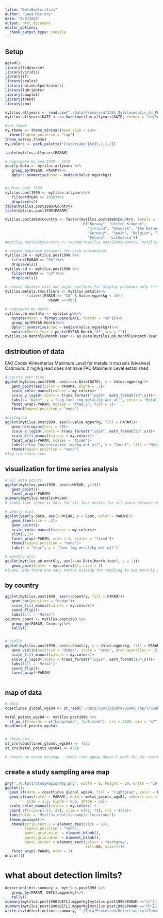 ```yaml
---
title: "DataExploration"
author: "Sena McCrory"
date: "4/9/2020"
output: html_document
editor_options: 
  chunk_output_type: console
---
```


## Setup
```r
getwd()
library(tidyverse)
library(viridis)
library(sf)
library(scales)
library(nationalparkcolors)
library(lubridate)
library(cowplot)
library(trend)
library(zoo)

mytilus.allyears <- read.csv("./Data/Processed/ICES_Mytilusedulis_Cd_Pb.csv")
mytilus.allyears$DATE <- as.Date(mytilus.allyears$DATE, format = "%d/%m/%Y")

#set theme
my.theme <- theme_minimal(base_size = 14)+
  theme(legend.position = "top")
theme_set(my.theme)
my.colors <- park_palette("CraterLake")[c(5,7,1,2)]

```

```r
table(mytilus.allyears$PARAM)

# aggregate by year1979 - 2018
yearly.data <- mytilus.allyears %>%
   group_by(MYEAR, PARAM)%>%
   dplyr::summarise(Conc = median(Value.mgperkg))


#subset post 1990
mytilus.post1990 <- mytilus.allyears%>%
   filter(MYEAR >= 1990)%>%
   droplevels()
table(mytilus.post1990$Country)
table(mytilus.post1990$PARAM)

mytilus.post1990$Country <- factor(mytilus.post1990$Country, levels = 
                                    c("Norway", "United Kingdom", 
                                      "Ireland", "Denmark", "The Netherlands",
                                      "Germany", "Spain", "Belgium", "Iceland", 
                                      "Poland", "Lithuania"))
#mytilus.post1990$Country <- reorder(mytilus.post1990$Country, mytilus.post1990$Value.mgperkg, FUN = median)

# create separate datasets for each contaminant
mytilus.pb <- mytilus.post1990 %>%
   filter(PARAM == "Pb")%>%
   droplevels()
mytilus.cd <- mytilus.post1990 %>%
   filter(PARAM == "Cd")%>%
   droplevels()

# create dataset with out major outliers for display purposes only *********check this, are outliers still there when using post 1990??*************
mytilus.metals.rmoutliers <- mytilus.metals%>%
          filter((PARAM == "Cd" & Value.mgperkg < 30)| 
                    PARAM =="Pb")

# aggregate by month
mytilus.pb.monthly <- mytilus.pb%>%
   mutate(Month = format.Date(DATE, format = "%m"))%>%
   group_by(MYEAR,Month)%>%
   dplyr::summarise(Conc = median(Value.mgperkg))%>%
   mutate(Month.Year = paste(MYEAR,Month,"01",sep = ""))
mytilus.pb.monthly$Month.Year <- as.Date(mytilus.pb.monthly$Month.Year, format = "%Y%m%d", origin = "1970-01-01")
```

## distribution of data

FAO Codex Alimentarius Maximum Level for metals in mussels (bivalves)
Cadmium: 2 mg/kg
lead does not have FAO Maximum Level established

```r
# points over time
ggplot(mytilus.post1990, aes(x=as.Date(DATE), y = Value.mgperkg))+
   geom_point(aes(color = PARAM), alpha = .5)+
   scale_color_manual(values = my.colors)+
   scale_y_log10(labels = trans_format("log10", math_format(10^.x)))+
   labs(x= "Date", y = "Log Conc (mg metal/kg wet wt)", color = "Metal")+
   facet_wrap(~PARAM, scales = "free_y", ncol = 1)+
   theme(legend.position = "none")

#histogram
ggplot(mytilus.post1990, aes(x=Value.mgperkg, fill = PARAM))+
   geom_histogram(bins = 40)+
   scale_x_log10(labels = trans_format("log10", math_format(10^.x)))+
   scale_fill_manual(values = my.colors)+
   facet_wrap(~PARAM, scales = "fixed")+
   labs(x="Log Concentration (mg/kg wet wt)", y = "Count", fill = "Metal")+
   theme(legend.position = "none")
#log transform conc
```

## visualization for time series analysis
```r
# all data points
ggplot(mytilus.post1990, aes(x=MYEAR, y=1))+
   geom_point()+
   facet_wrap(~PARAM)
summary(mytilus.metals$MYEAR)
# looks like there is data for all four metals for all years between 1979 and 2018

# yearly plot
ggplot(yearly.data, aes(x=MYEAR, y = Conc, color = PARAM))+
   geom_line(size = .8)+
   geom_point()+
   scale_color_manual(values = my.colors)+
   ylim(0,1)+
   facet_wrap(~PARAM, nrow = 2, scales = "fixed")+
   theme(legend.position = "none")+
   labs(x = "Year", y = "Conc (mg metal/kg wet wt)")

# monthly plot
ggplot(mytilus.pb.monthly, aes(x=as.Date(Month.Year), y = 1))+
   geom_point(color = my.colors[2], size = 1)
#looks like there are many months missing for sampling to use monthly data, especially before 1990
```

## by country
```r
ggplot(mytilus.post1990, aes(x=Country, fill = PARAM))+
   geom_bar(position = "dodge")+
   scale_fill_manual(values = my.colors)+
   coord_flip()+
   labs(fill = "Metal")
country.count <- mytilus.post1990 %>%
   group_by(PARAM, Country)%>%
   tally()


# violin
ggplot(mytilus.post1990, aes(x=Country, y = Value.mgperkg, fill = PARAM))+
   geom_violin(position = "dodge", scale = "area", draw_quantiles = .5)+
   scale_fill_manual(values = my.colors)+
   scale_y_log10(labels = trans_format("log10", math_format(10^.x)))+
   labs(fill = "Metal")+
   coord_flip()+
   facet_wrap(~PARAM)
   
```



## map of data
```r
# data
coastlines_global_wgs84 <- st_read("./Data/SpatialData/GSHHS_shp/l/GSHHS_l_L1.shp")

metal_points_wgs84 <- mytilus.post1990 %>%
  st_as_sf(coords = c("Longitude", "Latitude"), crs = 4326, dim = "XY")
head(metal_points_wgs84)


# check crs - 
st_crs(coastlines_global_wgs84) <- 4326
st_crs(metal_points_wgs84) <- 4326

# create an ocean basemap - looks like ggmap doesn't work for far north coords, cannot reproject :( booooo

```


## create a study sampling area map

```r

png("./Output/StudyRegionMap.png", width = 8, height = 10, units = "in", res = 150)
ggplot()+
  geom_sf(data = coastlines_global_wgs84, fill = "lightgray", color = NA, inherit.aes = FALSE)+
  geom_sf(aes(color = PARAM), data = metal_points_wgs84, inherit.aes = F,
          size = 1.2, alpha = 0.5, shape = 18)+ 
  scale_color_manual(values = my.colors) + 
  coord_sf(xlim=c(-25, 32), ylim = c(42, 70), crs = 4326)+
  labs(color = "Mytilus edulis\nsample locations")+
  theme_minimal()+
   theme(strip.text.x = element_text(size = 14),
         legend.position = "none", 
         panel.grid.major = element_blank(), 
         panel.grid.minor = element_blank(),
         panel.border = element_rect(colour = "darkgray", 
                                     fill=NA, size=1))+
   facet_wrap(~PARAM, nrow = 2)
dev.off()

```


# what about detection limits?
```r
detectionlimit.summary <- mytilus.post1990 %>%
   group_by(PARAM, DETLI.mgperkg)%>%
   tally()
summary(mytilus.post1990$DETLI.mgperkg[mytilus.post1990$PARAM =="Cd"])
summary(mytilus.post1990$DETLI.mgperkg[mytilus.post1990$PARAM =="Pb"])
write.csv(detectionlimit.summary, "./Data/Processed/DetectionLimitSummary_post1990_cd_pb.csv", row.names = FALSE)
```

